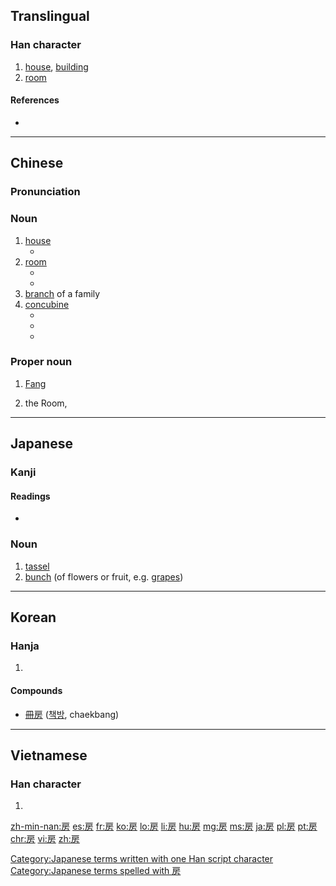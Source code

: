 ==Translingual==

===Han character===
{{Han char|rn=63|rad=戶|as=04|sn=8|four=3022<sub>7</sub>|canj=竹尸卜竹尸 (HSYHS), 戈尸卜竹尸 (ISYHS)|ids=⿸[[戶]][[方]], ⿸[[户]]方, ⿸[[戸]]方}}

# [[house]], [[building]]
# [[room]]

====References====
* {{Han ref|kx=0415.150|dkj=11714|dj=0759.160|hdz=32260.040|uh=623F|ud=25151|bh=A9D0|bd=43472}}

----

==Chinese==
{{zh-forms}}

===Pronunciation===
{{zh-pron
|m=fáng,páng,Fáng
|c=fong2,fong4
|h=pfs=fòng
|mn=pâng/phâng
|mc=y
|oc=y
|cat=n
}}

===Noun===
{{zh-noun|mw={{zh-l|間/间}}}}

# [[house]]
#* {{zh-usex|我 一个人 在 '''房''' 里|I'm alone in the '''house'''.}}
# [[room]]
#* {{zh-usex|我 可以 把 提包 撂 在 你 '''房''' 里 吗？|Can I dump my bags in your '''room'''?}}
#* {{zh-usex|我 已经 把 这 间 '''房''' 分给 你 了。|I have allocated this '''room''' to you.}}
# [[branch]] of a family
# [[concubine]]
#* {{zh-usex|二房|concubine}}
#* {{zh-usex|偏房|concubine}}
#* {{zh-usex|收房|to take as concubine}}

===Proper noun===
{{zh-proper noun}}

# {{surname|lang=zh}} [[Fang]]
# {{label|zh|astronomy}} the Room, {{non-gloss definition|a Chinese constellation, 4th of the [[w:Twenty-Eight_Mansions|Twenty-Eight Mansions]] ({{l|zh|二十八宿}}) and part of the Azure Dragon ({{zh-l|青龍}}).}}

----

==Japanese==

===Kanji===
{{ja-kanji|grade=7|rs=戶04}}

====Readings====
* {{ja-readings|on=[[ぼう]] (bō), [[ほう]] (hō)|kun=[[ふさ]] (fusa), [[へや]] (heya)}}

===Noun===
{{ja-noun|k|hira=ふさ|rom=fusa}}

# [[tassel]]
# [[bunch]] (of flowers or fruit, e.g. [[grape]]s)

[[Category:Japanese terms written with one Han script character]]
[[Category:Japanese terms spelled with 房]]

----

==Korean==

===Hanja===
{{ko-hanja|hangeul=방|eumhun=방|rv=bang|mr=pang|y=pang}}

# {{defn|lang=ko|sort=戶04}}

====Compounds====
* [[冊房]] ([[책방]], chaekbang)

----

==Vietnamese==

===Han character===
{{vi-hantu|[[phòng]], [[buồng]]|rs=戶04}}

# {{defn|lang=vi|sort=戶04}}

[[zh-min-nan:房]]
[[es:房]]
[[fr:房]]
[[ko:房]]
[[lo:房]]
[[li:房]]
[[hu:房]]
[[mg:房]]
[[ms:房]]
[[ja:房]]
[[pl:房]]
[[pt:房]]
[[chr:房]]
[[vi:房]]
[[zh:房]]